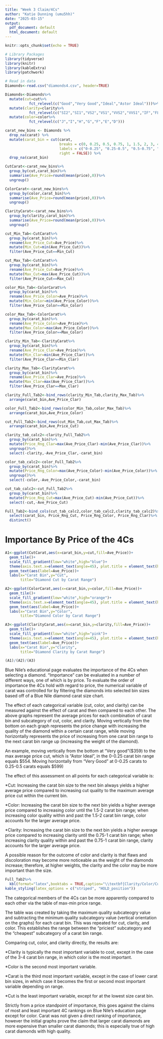 ---
title: "Week 3 Claim/4Cs"
author: "Katie Dunning (umu5hh)"
date: "2025-03-15"
output:
  pdf_document: default
  html_document: default
---

```{r setup, include=FALSE}
knitr::opts_chunk$set(echo = TRUE)
```

```{r Library, include=FALSE}
# Library Packages
library(tidyverse)
library(knitr)
library(kableExtra)
library(patchwork)

# Read in data
Diamonds<-read.csv("diamonds4.csv", header=TRUE)
```

```{r Other Data, message=FALSE, warning=FALSE, echo=FALSE}
Diamonds<-Diamonds%>%
  mutate(cut=cut%>%
           fct_relevel(c("Good","Very Good","Ideal","Astor Ideal")))%>%
  mutate(clarity=clarity%>%
           fct_relevel(c("SI2","SI1","VS2","VS1","VVS2","VVS1","IF","FL")))%>%
  mutate(color=color%>%
           fct_relevel(c("J","I","H","G","F","E","D")))

carat_new_bins <- Diamonds %>%
  drop_na(carat) %>%
  mutate(carat_bin = cut(carat,
                         breaks = c(0, 0.25, 0.5, 0.75, 1, 1.5, 2, 3, 4, 5, max(carat)),
                         labels = c("0-0.25", "0.25-0.5", "0.5-0.75", "0.75-1", "1-1.5", "1.5-2", "2-3", "3-4", "4-5", paste("5",max(carat),sep="-")),
                         right = FALSE)) %>%
  drop_na(carat_bin)

CutCarat<-carat_new_bins%>%
  group_by(cut,carat_bin)%>%
  summarise(Ave_Price=round(mean(price),0))%>%
  ungroup()

ColorCarat<-carat_new_bins%>%
  group_by(color,carat_bin)%>%
  summarise(Ave_Price=round(mean(price),0))%>%
  ungroup()

ClarityCarat<-carat_new_bins%>%
  group_by(clarity,carat_bin)%>%
  summarise(Ave_Price=round(mean(price),0))%>%
  ungroup()
```

```{r Table comb short tab, echo=FALSE}
cut_Min_Tab<-CutCarat%>%
  group_by(carat_bin)%>%
  rename(Ave_Price_Cut=Ave_Price)%>%
  mutate(Min_Cut=min(Ave_Price_Cut))%>%
  filter(Ave_Price_Cut==Min_Cut)

cut_Max_Tab<-CutCarat%>%
  group_by(carat_bin)%>%
  rename(Ave_Price_Cut=Ave_Price)%>%
  mutate(Max_Cut=max(Ave_Price_Cut))%>%
  filter(Ave_Price_Cut==Max_Cut)

color_Min_Tab<-ColorCarat%>%
  group_by(carat_bin)%>%
  rename(Ave_Price_Color=Ave_Price)%>%
  mutate(Min_Color=min(Ave_Price_Color))%>%
  filter(Ave_Price_Color==Min_Color)

color_Max_Tab<-ColorCarat%>%
  group_by(carat_bin)%>%
  rename(Ave_Price_Color=Ave_Price)%>%
  mutate(Max_Color=max(Ave_Price_Color))%>%
  filter(Ave_Price_Color==Max_Color)

clarity_Min_Tab<-ClarityCarat%>%
  group_by(carat_bin)%>%
  rename(Ave_Price_Clar=Ave_Price)%>%
  mutate(Min_Clar=min(Ave_Price_Clar))%>%
  filter(Ave_Price_Clar==Min_Clar)

clarity_Max_Tab<-ClarityCarat%>%
  group_by(carat_bin)%>%
  rename(Ave_Price_Clar=Ave_Price)%>%
  mutate(Max_Clar=max(Ave_Price_Clar))%>%
  filter(Ave_Price_Clar==Max_Clar)

clarity_Full_Tab2<-bind_rows(clarity_Min_Tab,clarity_Max_Tab)%>%
  arrange(carat_bin,Ave_Price_Clar)

color_Full_Tab2<-bind_rows(color_Min_Tab,color_Max_Tab)%>%
  arrange(carat_bin,Ave_Price_Color)

cut_Full_Tab2<-bind_rows(cut_Min_Tab,cut_Max_Tab)%>%
  arrange(carat_bin,Ave_Price_Cut)

clarity_tab_calc2<-clarity_Full_Tab2%>%
  group_by(carat_bin)%>%
  mutate(Price_Rng_Clar=max(Ave_Price_Clar)-min(Ave_Price_Clar))%>%
  ungroup()%>%
  select(-clarity,-Ave_Price_Clar,-carat_bin)

color_tab_calc2<-color_Full_Tab2%>%
  group_by(carat_bin)%>%
  mutate(Price_Rng_Color=max(Ave_Price_Color)-min(Ave_Price_Color))%>%
  ungroup()%>%
  select(-color,-Ave_Price_Color,-carat_bin)

cut_tab_calc2<-cut_Full_Tab2%>%
  group_by(carat_bin)%>%
  mutate(Price_Rng_Cut=max(Ave_Price_Cut)-min(Ave_Price_Cut))%>%
  select(-cut,-Ave_Price_Cut)

Full_Tab2<-bind_cols(cut_tab_calc2,color_tab_calc2,clarity_tab_calc2)%>%
  select(carat_bin, Price_Rng_Cut, Price_Rng_Color, Price_Rng_Clar)%>%
  distinct()
```

# Importance By Price of the 4Cs

```{r Graph Combo,fig.width=13, fig.height=12, echo=FALSE}
A1<-ggplot(CutCarat,aes(x=carat_bin,y=cut,fill=Ave_Price))+
  geom_tile()+
  scale_fill_gradient(low="white",high="blue")+
  theme(axis.text.x=element_text(angle=45), plot.title = element_text(hjust=0.5))+
  geom_text(aes(label=Ave_Price))+
  labs(x="Carat Bin",y="Cut",
       title="Diamond Cut by Carat Range")

A2<-ggplot(ColorCarat,aes(x=carat_bin,y=color,fill=Ave_Price))+
  geom_tile()+
  scale_fill_gradient(low="white",high="orange")+
  theme(axis.text.x=element_text(angle=45), plot.title = element_text(hjust=0.5))+
  geom_text(aes(label=Ave_Price))+
  labs(x="Carat Bin",y="Color",
       title="Diamond Color by Carat Range")

A3<-ggplot(ClarityCarat,aes(x=carat_bin,y=clarity,fill=Ave_Price))+
  geom_tile()+
  scale_fill_gradient(low="white",high="pink")+
  theme(axis.text.x=element_text(angle=45), plot.title = element_text(hjust=0.5))+
  geom_text(aes(label=Ave_Price))+
  labs(x="Carat Bin",y="Clarity",
       title="Diamond Clarity by Carat Range")

(A1)/(A2)/(A3)
```

Blue Nile's educational page evaluates the importance of the 4Cs when selecting a diamond. "Importance" can be evaluated in a number of different ways, one of which is by price. To evaluate the order of importance the 4Cs hold with regard to price, the numerical variable of carat was controlled for by filtering the diamonds into selected bin sizes based off of a Blue Nile diamond carat size chart.

The effect of each categorical variable (cut, color, and clarity) can be measured against the effect of carat and then compared to each other.  The above graphs represent the average prices for each combination of carat bin and subcategory of cut, color, and clarity.  Moving vertically from the bottom on each graph represents the price change with increasing the quality of the diamond within a certain carat range, while moving horizontally represents the price of increasing from one carat bin range to the next carat bin range up (increasing the weight of the diamond). 

An example, moving vertically from the bottom at "Very good"($359) to the max average price cut, which is "Astor Ideal", in the 0-0.25 carat bin range equals \$554.  Moving horizontally from "Very Good" at 0-0.25 carats to 0.25-0.5 carats equals \$599)

The effect of this assessment on all points for each categorical variable is:

*Cut: Increasing the carat bin size to the next bin always yields a higher average price compared to increasing cut quality to the maximum average price cut within the current bin.

*Color: Increasing the carat bin size to the next bin yields a higher average price compared to increasing color until the 1.5-2 carat bin range; when increasing color quality within and past the 1.5-2 carat bin range, color accounts for the larger average price.

*Clarity: Increasing the carat bin size to the next bin yields a higher average price compared to increasing clarity until the 0.75-1 carat bin range; when increasing clarity quality within and past the 0.75-1 carat bin range, clarity accounts for the larger average price.

A possible reason for the outcome of color and clarity is that flaws and discoloration may become more noticeable as the weight of the diamonds increase; therefore, at higher weights, the clarity and the color may be more important than the size.

```{r Kable Table, fig.pos='H', echo=FALSE}
Full_Tab2%>%
  kbl(format="latex",booktabs = TRUE,caption="\\textbf{Clarity/Color/Cut Max-Min Ave Price Range per Carat Bin}")%>%
kable_styling(latex_options = c("striped", "HOLD_position"))
```

The categorical members of the 4Cs can be more apparently compared to each other via the table of max-min price range.

The table was created by taking the maximum quality subcateogry value and subtracting the minimum quality subcategory value (vertical orientation on the graphs) for each carat bin.  This was repeated for cut, clarity, and color. This establishes the range between the "priciest" subcategory and the "cheapest" subcategory of a carat bin range.

Comparing cut, color, and clarity directly, the results are:

*Clarity is typically the most important variable to cost, except in the case of the 3-4 carat bin range, in which color is the most important.  

*Color is the second most important variable.  

*Carat is the third most important variable, except in the case of lower carat bin sizes, in which case it becomes the first or second most important variable depending on range.

*Cut is the least important variable, except for at the lowest size carat bin.  

Strictly from a price standpoint of importance, this goes against the claims of most and least important 4C rankings on Blue Nile's education page except for color.  Carat was not given a direct ranking of importance, however the initial graphs prove the claim that larger carat diamonds are more expensive than smaller carat diamonds; this is especially true of high carat diamonds with high quality.

